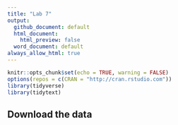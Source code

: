 ```yaml
---
title: "Lab 7"
output:
  github_document: default
  html_document:
    html_preview: false
  word_document: default
always_allow_html: true
---
```


```r
knitr::opts_chunk$set(echo = TRUE, warning = FALSE)
options(repos = c(CRAN = "http://cran.rstudio.com"))
library(tidyverse)
library(tidytext)
```

## Download the data

